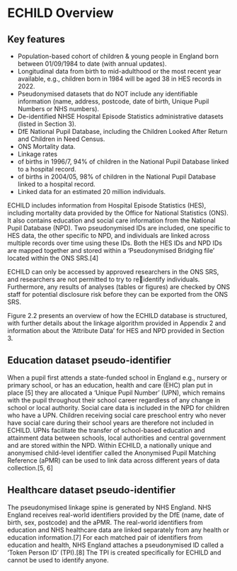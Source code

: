 # ECHILD Overview

## Key features
* Population-based cohort of children & young people in England born between 01/09/1984 to date (with 
                                                                                                 annual updates). 
* Longitudinal data from birth to mid-adulthood or the most recent year available, e.g., children born in 1984 
will be aged 38 in HES records in 2022. 
* Pseudonymised datasets that do NOT include any identifiable information (name, address, postcode, date of 
                                                                           birth, Unique Pupil Numbers or NHS numbers).
* De-identified NHSE Hospital Episode Statistics administrative datasets (listed in Section 3).
* DfE National Pupil Database, including the Children Looked After Return and Children in Need Census.
* ONS Mortality data.
* Linkage rates 
* of births in 1996/7, 94% of children in the National Pupil Database linked to a hospital record.
* of births in 2004/05, 98% of children in the National Pupil Database linked to a hospital record.
* Linked data for an estimated 20 million individuals.

ECHILD includes information from Hospital Episode Statistics (HES), including mortality data provided by the Office 
for National Statistics (ONS). It also contains education and social care information from the National Pupil Database 
(NPD). Two pseudonymised IDs are included, one specific to HES data, the other specific to NPD, and individuals are 
linked across multiple records over time using these IDs. Both the HES IDs and NPD IDs are mapped together and 
stored within a ‘Pseudonymised Bridging file’ located within the ONS SRS.[4]

ECHILD can only be accessed by approved researchers in the ONS SRS, and researchers are not permitted to try to reidentify individuals. Furthermore, any results of analyses (tables or figures) are checked by ONS staff for potential 
disclosure risk before they can be exported from the ONS SRS.

Figure 2.2 presents an overview of how the ECHILD database is structured, with further details about the linkage 
algorithm provided in Appendix 2 and information about the ‘Attribute Data’ for HES and NPD provided in Section 3.

## Education dataset pseudo-identifier 

When a pupil first attends a state-funded school in England e.g., nursery or primary school, or has an education, 
health and care (EHC) plan put in place [5] they are allocated a ‘Unique Pupil Number’ (UPN), which remains with the 
pupil throughout their school career regardless of any change in school or local authority. Social care data is included 
in the NPD for children who have a UPN. Children receiving social care preschool entry who never have social care 
during their school years are therefore not included in ECHILD. UPNs facilitate the transfer of school-based education 
and attainment data between schools, local authorities and central government and are stored within the NPD. 
Within ECHILD, a nationally unique and anonymised child-level identifier called the Anonymised Pupil Matching 
Reference (aPMR) can be used to link data across different years of data collection.[5, 6]

## Healthcare dataset pseudo-identifier 

The pseudonymised linkage spine is generated by NHS England. NHS England receives real-world identifiers provided 
by the DfE (name, date of birth, sex, postcode) and the aPMR. The real-world identifiers from education and NHS 
healthcare data are linked separately from any health or education information.[7] For each matched pair of 
identifiers from education and health, NHS England attaches a pseudonymised ID called a ‘Token Person ID’ (TPI).[8]
The TPI is created specifically for ECHILD and cannot be used to identify anyone.
